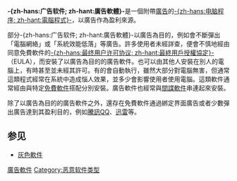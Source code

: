 {{Unreferenced|time=2021-09-16T18:29:45+00:00}}
{{noteTA
|G1=IT
|T=zh-hans:广告软件; zh-hant:廣告軟體;
}}

'''-{zh-hans:广告软件; zh-hant:廣告軟體}-'''是一個附帶[[廣告|廣告]]的[[计算机程序|-{zh-hans:电脑程序; zh-hant:電腦程式}-]]，以廣告作為盈利來源。

部分-{zh-hans:广告软件; zh-hant:廣告軟體}-以廣告為目的，例如會不斷彈出「電腦網絡」或「系統效能低落」等廣告。許多使用者未經詳查，便會不慎地經由同意免費軟件的[[最终用户许可协议|-{zh-hans:最终用户许可协议; zh-hant:最終用戶授權協定}-]]（EULA），而安裝了以廣告為目的的廣告軟件。也可以由其他人安裝在別人的電腦上，有時甚至並未經其許可。有的會自動執行，雖然大部分對電腦無害，但通常這類程式經常在系統中造成惱人效果，並多少會影響使用者使用電腦。這類軟件通常經由與特定[[免費軟件|免費軟件]]搭配分別安裝。廣告軟件也經常與[[間諜軟件|間諜軟件]]串連起來安裝。

除了以廣告為目的的廣告軟件之外，還存在免費軟件通過綁定界面廣告或者少數彈出廣告達到其盈利目的，例如[[騰訊QQ|騰訊QQ]]、[[迅雷|迅雷]]等。

== 参见 ==

*[[灰色軟件|灰色軟件]]

{{软件发行}}
{{Compu-soft-stub}}

[[Category:廣告軟件|]]
[[Category:恶意软件类型|Category:恶意软件类型]]